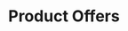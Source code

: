 ---
title: "Product Offers"
description: "Endpoint to retrieve product offers."
openapi: 'GET /v1/products/{product_id}/offers?retailer={retailer}'
--- 